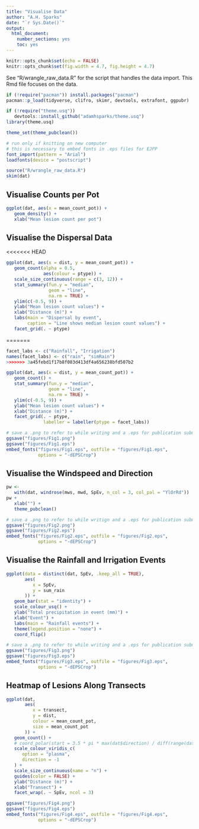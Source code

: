 ```yaml
---
title: "Visualise Data"
author: "A.H. Sparks"
date: "`r Sys.Date()`"
output:
  html_document:
    number_sections: yes
    toc: yes
---
```


```r
knitr::opts_chunk$set(echo = FALSE)
knitr::opts_chunk$set(fig.width = 4.7, fig.height = 4.7)
```

See "R/wrangle_raw_data.R" for the script that handles the data import. This
Rmd file focuses on the data.

```r
if (!require("pacman")) install.packages("pacman")
pacman::p_load(tidyverse, clifro, skimr, devtools, extrafont, ggpubr)

if (!require("theme.usq"))
   devtools::install_github("adamhsparks/theme.usq")
library(theme.usq)

theme_set(theme_pubclean())
```

```r
# run only if knitting on new computer
# this is necessary to embed fonts in .eps files for EJPP
font_import(pattern = "Arial")
loadfonts(device = "postscript") 
```

```r
source("R/wrangle_raw_data.R")
skim(dat)
```

## Visualise Counts per Pot

```r
ggplot(dat, aes(x = mean_count_pot)) +
   geom_density() +
   xlab("Mean lesion count per pot")
```

## Visualise the Dispersal Data

<<<<<<< HEAD
```r
ggplot(dat, aes(x = dist, y = mean_count_pot)) +
   geom_count(alpha = 0.5,
              aes(colour = ptype)) +
   scale_size_continuous(range = c(3, 12)) +
   stat_summary(fun.y = "median",
                geom = "line",
                na.rm = TRUE) +
   ylim(c(-0.5, 9)) +
   ylab("Mean lesion count values") +
   xlab("Distance (m)") +
   labs(main = "Dispersal by event", 
        caption = "Line shows median lesion count values") +
   facet_grid(. ~ ptype)
```
=======
```r
facet_labs <- c("Rainfall", "Irrigation")
names(facet_labs) <- c("rain", "simRain")
>>>>>>> 3a45febd1f17b8f083d413df4a656238bfd507b2

ggplot(dat, aes(x = dist, y = mean_count_pot)) +
   geom_count() +
   stat_summary(fun.y = "median",
                geom = "line",
                na.rm = TRUE) +
   ylim(c(-0.5, 9)) +
   ylab("Mean lesion count values") +
   xlab("Distance (m)") +
   facet_grid(. ~ ptype,
              labeller = labeller(ptype = facet_labs))

# save a .png to refer to while writing and a .eps for publication submission
ggsave("figures/Fig1.png")
ggsave("figures/Fig1.eps")
embed_fonts("figures/Fig1.eps", outfile = "figures/Fig1.eps",
            options = "-dEPSCrop")
```

## Visualise the Windspeed and Direction

```r
pw <-
   with(dat, windrose(mws, mwd, SpEv, n_col = 3, col_pal = "YlOrRd"))
pw + 
   xlab("") + 
   theme_pubclean()

# save a .png to refer to while writign and a .eps for publication submission
ggsave("figures/Fig2.png")
ggsave("figures/Fig2.eps")
embed_fonts("figures/Fig2.eps", outfile = "figures/Fig2.eps",
            options = "-dEPSCrop")
```

## Visualise the Rainfall and Irrigation Events
```r
ggplot(data = distinct(dat, SpEv, .keep_all = TRUE),
       aes(
          x = SpEv,
          y = sum_rain
       )) +
   geom_bar(stat = "identity") +
   scale_colour_usq() +
   ylab("Total precipitation in event (mm)") +
   xlab("Event") +
   labs(main = "Rainfall events") +
   theme(legend.position = "none") +
   coord_flip()

# save a .png to refer to while writing and a .eps for publication submission
ggsave("figures/Fig3.png")
ggsave("figures/Fig3.eps")
embed_fonts("figures/Fig3.eps", outfile = "figures/Fig3.eps",
            options = "-dEPSCrop")
```

## Heatmap of Lesions Along Transects

```r
ggplot(dat,
       aes(
          x = transect,
          y = dist,
          colour = mean_count_pot,
          size = mean_count_pot
       )) +
   geom_count() +
   # coord_polar(start = 3.5 * pi * max(dat$direction) / diff(range(dat$direction))) +
   scale_colour_viridis_c(
      option = "plasma",
      direction = -1
   ) +
   scale_size_continuous(name = "n") +
   guides(color = FALSE) +
   ylab("Distance (m)") +
   xlab("Transect") +
   facet_wrap(. ~ SpEv, ncol = 3)

ggsave("figures/Fig4.png")
ggsave("figures/Fig4.eps")
embed_fonts("figures/Fig4.eps", outfile = "figures/Fig4.eps",
            options = "-dEPSCrop")
```

